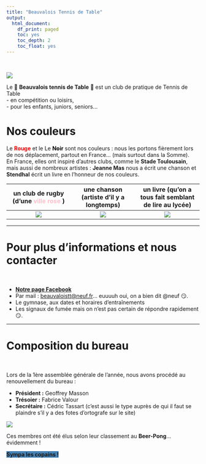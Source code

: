 ```yaml
---
title: "Beauvalois Tennis de Table"
output:
  html_document:
    df_print: paged
    toc: yes
    toc_depth: 2
    toc_float: yes
---
```


<br>

![](www/Actualites/logo.jpg)

Le 🏓 **Beauvalois tennis de Table** 🏓 est un club de pratique de Tennis de Table  
- en compétition ou loisirs,  
- pour les enfants, juniors, seniors...  

# **Nos couleurs**

Le <span style="color:red"> **Rouge** </span> et le Le <span style="color:black"> **Noir** </span> sont nos couleurs : nous les portons fièrement lors de nos déplacement, partout en France... (mais surtout dans la Somme).  
En France, elles ont inspiré d'autres clubs, comme le **Stade Toulousain**, mais aussi de nombreux artistes : **Jeanne Mas** nous a écrit une chanson et **Stendhal** écrit un livre en l'honneur de nos couleurs.

|un club de rugby (d'une <span style="color:pink"> ville rose </span> )|une chanson (artiste d'il y a longtemps)|un livre (qu'on a tous fait semblant de lire au lycée)|
|:---:|:---:|:---:|
|![](www/Actualites/ST.jpg)|![](www/Actualites/JeanneMas.jpg)|![](www/Actualites/Stendhal_Le-Rouge-et-le-Noir.jpg)|

---

# **Pour plus d'informations et nous contacter**

<br>

- [**Notre page Facebook**](https://www.facebook.com/beauvaltennisdetable)
- Par mail : <beauvaloistt@neuf.fr>... euuuuh oui, on a bien dit @neuf 😏.  
- Le gymnase, aux dates et horaires d'entraînements  
- Les signaux de fumée mais on n'est pas certain de répondre rapidement 😏.  

---

# **Composition du bureau**

<br>

Lors de la 1ère assemblée générale de l'année, nous avons procédé au renouvellement du bureau :  

- **Président :** Geoffrey Masson  
- **Trésoier :** Fabrice Valour  
- **Secrétaire :** Cédric Tassart (c'est aussi le type auprès de qui il faut se plaindre s'il y a des fotes d'ortografe sur le site)  

![](www/Actualites/reunion ping.jpg)

Ces membres ont été élus selon leur classement au **Beer-Pong**... évidemment ! 

<span style="background-color:steelBlue"> **Sympa les copains !** </span>
